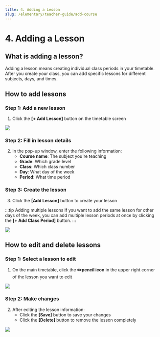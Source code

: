 ```yaml
---
title: 4. Adding a Lesson
slug: /elementary/teacher-guide/add-course
---
```



# 4. Adding a Lesson

## What is adding a lesson?

Adding a lesson means creating individual class periods in your timetable.
After you create your class, you can add specific lessons for different subjects, days, and times.

## How to add lessons

### Step 1: Add a new lesson

1. Click the **[+ Add Lesson]** button on the timetable screen

<Image src="/img/en/elementary/teacher/03-01.jpg" size="lg" />

### Step 2: Fill in lesson details

2. In the pop-up window, enter the following information:
   - **Course name**: The subject you're teaching
   - **Grade**: Which grade level
   - **Class**: Which class number
   - **Day**: What day of the week
   - **Period**: What time period

### Step 3: Create the lesson

3. Click the **[Add Lesson]** button to create your lesson

:::tip Adding multiple lessons
If you want to add the same lesson for other days of the week, you can add multiple lesson periods at once by clicking the **[+ Add Class Period]** button.
:::

<Image src="/img/en/elementary/teacher/03-02.jpg" size="lg" />

## How to edit and delete lessons

### Step 1: Select a lesson to edit

1. On the main timetable, click the **✏️pencil icon** in the upper right corner of the lesson you want to edit

<Image src="/img/en/elementary/teacher/03-03.jpg" size="lg" />

### Step 2: Make changes

2. After editing the lesson information:
   - Click the **[Save]** button to save your changes
   - Click the **[Delete]** button to remove the lesson completely

<Image src="/img/en/elementary/teacher/03-04.jpg" size="lg" />
